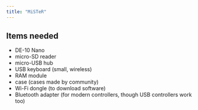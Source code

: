 ```yaml
---
title: "MiSTeR"
---
```


## Items needed

* DE-10 Nano
* micro-SD reader
* micro-USB hub
* USB keyboard (small, wireless)
* RAM module
* case (cases made by community)
* Wi-Fi dongle (to download software)
* Bluetooth adapter (for modern controllers, though USB controllers work too)
